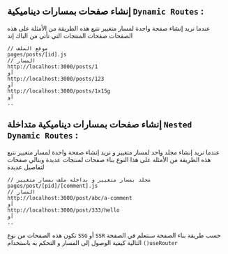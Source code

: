 
<PageTutorial apiLocalUrl='next' title='تعلم المسارات الديناميكية Dynamic Routes' description='التعرف على Dynamic Routes في مشروع Next.js' keywords='تعلم المسارات الديناميكية Dynamic Routes, Frontend developer, Next.js'>
<div className='mdx'>

## إنشاء صفحات بمسارات ديناميكية `Dynamic Routes` :

عندما نريد إنشاء صفحة واحدة لمسار متغيير نتبع هذه الطريقة من الأمثلة على هذه الصفحات صفحات المنتجات التي تأتي من الباك إند

```
// موقع الملف
pages/posts/[id].js
// المسار
http://localhost:3000/posts/1
أو
http://localhost:3000/posts/123
أو
http://localhost:3000/posts/1x15g
أو
..
```

## إنشاء صفحات بمسارات ديناميكية متداخلة `Nested Dynamic Routes` :

عندما نريد إنشاء مجلد واحد لمسار متغيير و نريد إنشاء صفحة واحدة لمسار متغيير نتبع هذه الطريقة من الأمثله على هذا النوع بناء صفحات لمنتجات عديدة وبتالي صفحات لتفاصيل عديدة

```
// مجلد بمسار متغيير و بداخله ملف بمسار متغيير
pages/post/[pid]/[comment].js
// المسار
http://localhost:3000/post/abc/a-comment
أو
http://localhost:3000/post/333/hello
أو
..
```
تكون هذه الصفحات من نوع `SSG` أو `SSR` حسب طريقة بناء الصفحة
سنتعلم في الصفحة التالية كيفية الوصول إلى المسار و التحكم به باستخدام `()useRouter`

</div>
</PageTutorial>